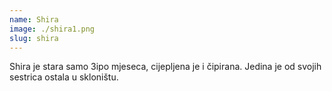 ```yaml
---
name: Shira
image: ./shira1.png
slug: shira
---
```

Shira je stara samo 3ipo mjeseca, cijepljena je i čipirana. Jedina je od svojih sestrica ostala u skloništu. 

